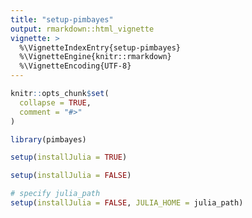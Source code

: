 ```yaml
---
title: "setup-pimbayes"
output: rmarkdown::html_vignette
vignette: >
  %\VignetteIndexEntry{setup-pimbayes}
  %\VignetteEngine{knitr::rmarkdown}
  %\VignetteEncoding{UTF-8}
---
```


```r
knitr::opts_chunk$set(
  collapse = TRUE,
  comment = "#>"
)
```

```r
library(pimbayes)
```


```r
setup(installJulia = TRUE)
```

```r
setup(installJulia = FALSE)
```

```r
# specify julia_path
setup(installJulia = FALSE, JULIA_HOME = julia_path)
```

